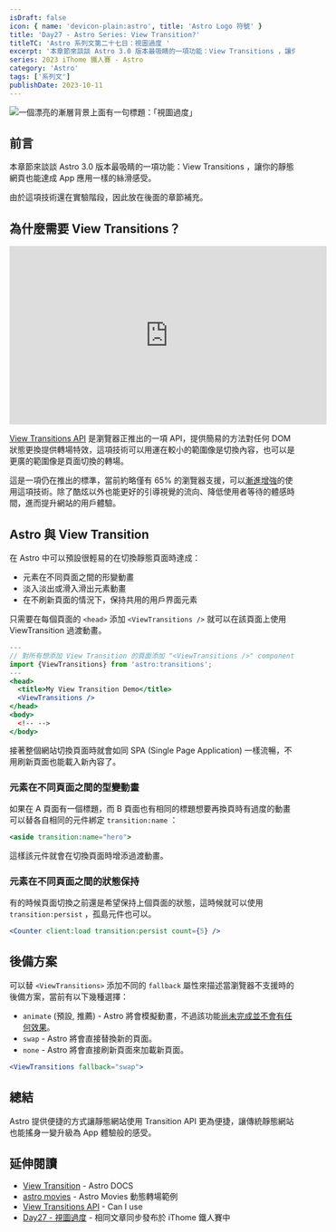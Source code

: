 ```yaml
---
isDraft: false
icon: { name: 'devicon-plain:astro', title: 'Astro Logo 符號' }
title: 'Day27 - Astro Series: View Transition?'
titleTC: 'Astro 系列文第二十七日：視圖過度 '
excerpt: '本章節來談談 Astro 3.0 版本最吸睛的一項功能：View Transitions ，讓你的靜態網頁也能達成 App 應用一樣的絲滑感受。由於這項技術還在實驗階段，因此放在後面的章節補充。View Transitions API 是瀏覽器正推出的一項 API，提供簡易的方法對任何 DOM 狀態更換提供轉場特效。'
series: 2023 iThome 鐵人賽 - Astro
category: 'Astro'
tags: ['系列文']
publishDate: 2023-10-11
---
```


![一個漂亮的漸層背景上面有一句標題：「視圖過度」](./day27-view-transition.webp)

## 前言

本章節來談談 Astro 3.0 版本最吸睛的一項功能：View Transitions ，讓你的靜態網頁也能達成 App 應用一樣的絲滑感受。

由於這項技術還在實驗階段，因此放在後面的章節補充。

## 為什麼需要 View Transitions？

<iframe
  width="560"
  height="315"
  src="https://www.youtube-nocookie.com/embed/JCJUPJ_zDQ4?si=ixkIc_ef6z-LhupD&amp;controls=0"
  title="YouTube video player"
  frameborder="0"
  allow="accelerometer; autoplay; clipboard-write; encrypted-media; gyroscope; picture-in-picture; web-share"
  allowfullscreen
></iframe>

[View Transitions API](https://developer.chrome.com/docs/web-platform/view-transitions/) 是瀏覽器正推出的一項 API，提供簡易的方法對任何 DOM 狀態更換提供轉場特效，這項技術可以用運在較小的範圍像是切換內容，也可以是更廣的範圍像是頁面切換的轉場。

這是一項仍在推出的標準，當前約略僅有 65% 的瀏覽器支援，可以[漸進增強](https://developer.mozilla.org/zh-TW/docs/Glossary/Progressive_Enhancement)的使用這項技術。除了酷炫以外也能更好的引導視覺的流向、降低使用者等待的體感時間，進而提升網站的用戶體驗。

## Astro 與 View Transition

在 Astro 中可以預設很輕易的在切換靜態頁面時達成：

- 元素在不同頁面之間的形變動畫
- 淡入淡出或滑入滑出元素動畫
- 在不刷新頁面的情況下，保持共用的用戶界面元素

只需要在每個頁面的 `<head>` 添加 `<ViewTransitions />` 就可以在該頁面上使用 ViewTransition 過渡動畫。

```jsx
---
// 對所有想添加 View Transition 的頁面添加 "<ViewTransitions />" component
import {ViewTransitions} from 'astro:transitions';
---
<head>
  <title>My View Transition Demo</title>
  <ViewTransitions />
</head>
<body>
  <!-- -->
</body>
```

接著整個網站切換頁面時就會如同 SPA (Single Page Application) 一樣流暢，不用刷新頁面也能載入新內容了。

### 元素在不同頁面之間的型變動畫

如果在 A 頁面有一個標題，而 B 頁面也有相同的標題想要再換頁時有過度的動畫可以替各自相同的元件綁定 `transition:name` ：

```jsx
<aside transition:name="hero">
```

這樣該元件就會在切換頁面時增添過渡動畫。

### 元素在不同頁面之間的狀態保持

有的時候頁面切換之前還是希望保持上個頁面的狀態，這時候就可以使用 `transition:persist` ，孤島元件也可以。

```jsx
<Counter client:load transition:persist count={5} />
```

## 後備方案

可以替 `<ViewTransitions>` 添加不同的 `fallback` 屬性來描述當瀏覽器不支援時的後備方案，當前有以下幾種選擇：

- `animate` (預設, 推薦) - Astro 將會模擬動畫，不過該功能[尚未完成並不會有任何效果](https://github.com/withastro/astro/issues/8301#issuecomment-1699546688)。
- `swap` - Astro 將會直接替換新的頁面。
- `none` - Astro 將會直接刷新頁面來加載新頁面。

```jsx
<ViewTransitions fallback="swap">
```

## 總結

Astro 提供便捷的方式讓靜態網站使用 Transition API 更為便捷，讓傳統靜態網站也能搖身一變升級為 App 體驗般的感受。

## 延伸閱讀

- [View Transition](https://docs.astro.build/en/guides/view-transitions/) - Astro DOCS
- [astro movies](https://astro-movies.pages.dev/movies/615656) - Astro Movies 動態轉場範例
- [View Transitions API](https://caniuse.com/view-transitions) - Can I use
- [Day27 - 視圖過度](https://ithelp.ithome.com.tw/articles/10338720) - 相同文章同步發布於 iThome 鐵人賽中
